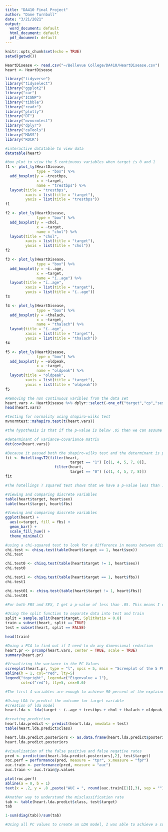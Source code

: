 ---
title: "DA410 Final Project"
author: "Dane Turnbull"
date: "3/21/2021"
output:
  word_document: default
  html_document: default
  pdf_document: default
---

```{r setup, include=FALSE}
knitr::opts_chunk$set(echo = TRUE)
setwd(getwd())

```

```{r}
HeartDisease <- read.csv("~/Bellevue College/DA410/HeartDisease.csv")
heart <- HeartDisease
```

```{r Loading in necessary libraries asdf}
library("tidyverse")
library("tidyselect")
library("ggplot2")
library("car")
library("ICSNP")
library("tibble")
library("readr")
library("plotly")
library("DT")
library("mvnormtest")
library("dplyr")
library("caTools")
library("MASS")
library("ROCR")
```

```{r}
#interactive datatable to view data
datatable(heart)
```
```{r}
#box plot to view the 5 continuous variables when target is 0 and 1
f1 <- plot_ly(HeartDisease,
              type = "box") %>% 
  add_boxplot(y = ~trestbps,
              x = ~target,
              name = "trestbps") %>% 
  layout(title = "trestbps",
         xaxis = list(title = "target"),
         yaxis = list(title = "trestbps"))
f1
```

```{r}
f2 <- plot_ly(HeartDisease,
              type = "box") %>% 
  add_boxplot(y = ~chol,
              x = ~target,
              name = "chol") %>% 
  layout(title = "chol",
         xaxis = list(title = "target"),
         yaxis = list(title = "chol"))
f2
```
```{r}
f3 <- plot_ly(HeartDisease,
              type = "box") %>% 
  add_boxplot(y = ~ï..age,
              x = ~target,
              name = "ï..age") %>% 
  layout(title = "ï..age",
         xaxis = list(title = "target"),
         yaxis = list(title = "ï..age"))
f3
```

```{r}
f4 <- plot_ly(HeartDisease,
              type = "box") %>% 
  add_boxplot(y = ~thalach,
              x = ~target,
              name = "thalach") %>% 
  layout(title = "ï..age",
         xaxis = list(title = "target"),
         yaxis = list(title = "thalach"))
f4

```
```{r}
f5 <- plot_ly(HeartDisease,
              type = "box") %>% 
  add_boxplot(y = ~oldpeak,
              x = ~target,
              name = "oldpeak") %>% 
  layout(title = "oldpeak",
         xaxis = list(title = "target"),
         yaxis = list(title = "oldpeak"))
f5
```
```{r}
#Removing the non continuous varibles from the data set
heart.vars <- HeartDisease %>% dplyr::select(-one_of("target","cp","sex","fbs","ca"))
head(heart.vars)
```
```{r Shapiro-wilk test}
#testing for normality using shapiro-wilks test
mvnormtest::mshapiro.test(t(heart.vars))

#the hypothesis is that if the p-value is below .05 then we can assume normality in the distribution
```
```{r}
#determinant of variance-covariance matrix
det(cov(heart.vars))
```

```{r Hotelling test}
#Because it passed both the shapiro-wilks test and the determinant is positive, we can conclude that a hotelling t test can be used on the data. 
fit <- HotellingsT2(filter(heart,
                             target == "1") [c(1, 4, 5, 7, 8)],
                      filter(heart,
                             target == "0") [c(1, 4, 5, 7, 8)])
fit

#The hotellings T squared test shows that we have a p-value less than .05. This mean we can reject the null hypothesis that there is no multivariate difference between the two states of target. Accepting the alternative assumes there is a difference in sample means. 
```
```{r}
#Viewing and comparing discrete variables
table(heart$target, heart$sex)
table(heart$target, heart$fbs)
```


```{r}
#Viewing and comparing discrete variables
ggplot(heart) +
  aes(x=target, fill = fbs) +
  geom_bar() + 
  scale_fill_hue() + 
  theme_minimal()
```

```{r}
#using a chi-squared test to look for a difference in means between discrete variables. 
chi.test <- chisq.test(table(heart$target == 1, heart$sex))
chi.test

chi.test0 <- chisq.test(table(heart$target != 1, heart$sex))
chi.test0
```
```{r}
chi.test1 <- chisq.test(table(heart$target == 1, heart$fbs))
chi.test1

chi.test01 <- chisq.test(table(heart$target != 1, heart$fbs))
chi.test01

#For both FBS and SEX, I get a p-value of less than .05. This means I can reject the null hypothesis that there is no difference in means between the variables. 
```

```{r Split into training and testing}

#Using the split function to separate data into test and train
split = sample.split(heart$target, SplitRatio = 0.8)
train = subset(heart, split == TRUE)
test = subset(heart, split == FALSE)

head(train)
```


```{r PCA for Data}

#Doing a PCA to find out if I need to do any dimensional reduction
heart.pr <- prcomp(heart.vars, center = TRUE, scale = TRUE)
summary(heart.pr)
```
```{r Visualizing the PC values}
#Visualizing the variance in the PC Values
screeplot(heart.pr, type = "l", npcs = 5, main = "Screeplot of the 5 PCs")
abline(h = 1, col="red", lty=5)
legend("topright", legend=c("Eigenvalue = 1"),
       col=c("red"), lty=5, cex=0.6)

#The first 4 variables are enough to achieve 90 percent of the explained variance, but I decided to use all 5 variables since that is not too many dimensions to complicate the model. 
```

```{r}
#Using LDA to predict the outcome for target variable
#creation of lda model
heart.lda <- lda(target ~ ï..age + trestbps + chol + thalach + oldpeak, data = train)

#creating prediction
heart.lda.predict <- predict(heart.lda, newdata = test)
table(heart.lda.predict$class)

heart.lda.predict.posteriors <- as.data.frame(heart.lda.predict$posterior)
heart.lda.predict.posteriors

#visualization of the false positive and false negative rates
pred <- prediction(heart.lda.predict.posteriors[,2], test$target)
roc.perf = performance(pred, measure = "tpr", x.measure = "fpr")
auc.train <- performance(pred, measure = "auc")
auc.train <- auc.train@y.values

plot(roc.perf)
abline(a = 0, b = 1)
text(x = .2, y = .8 ,paste("AUC = ", round(auc.train[[1]],3), sep = ""))
```

```{r}
#Another way to understand the misclassification rate
tab <- table(heart.lda.predict$class, test$target)
tab

1-sum(diag(tab))/sum(tab)
```
```{r}
#Using all PC values to create an LDA model, I was able to achieve a success rate of 74.1% I would say the reason the miscalssification rate is up above 30 is because an LDA model assumes linearity. If the true relationship of the variables is not linear then this will add to the uncertainty of the model.  
```

